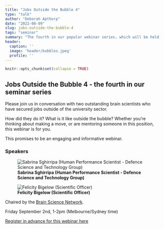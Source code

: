 ```yaml
---
title: "Jobs Outside the Bubble 4"
type: "talk"
author: "Deborah Apthorp"
date: "2022-08-09"
slug: jobs-outside-the-bubble-4
tags: "seminar"
summary: "The fourth in our popular webinar series, which will be held on Friday, September 2nd 2022, from 1-2pm (Melbourne/Sydney time)."
header:
  caption: ''
  image: 'header/bubbles.jpeg'
  profile: ''
---
```


```r
knitr::opts_chunk$set(collapse = TRUE)
```

## Jobs Outside the Bubble 4 - the fourth in our seminar series

Please join us in conversation with two outstanding brain scientists who have secured jobs outside of the university sector.

How did they do it? What is it like outside the bubble? Whether you’re thinking about making a move, or are mentoring someone in this position, this webinar is for you.

This promises to be an engaging and informative webinar. 

### Speakers


![**Sabrina Sghirripa (Human Performance Scientist - Defence Science and Technology Group)**](Sabrina.png)


![**Felicity Bigelow (Scientific Officer)**](Felicity.png)


Chaired by the [Brain Science Network](https://emcrbrainsciencenetwork.com.au/). 

Friday September 2nd, 1-2pm (Melbourne/Sydney time)


[Register in advance for this webinar here](https://unisa.zoom.us/webinar/register/WN_MOoEfwI6TC-QLemw-jvngA)








